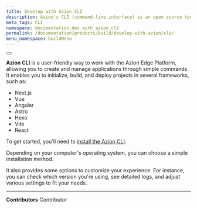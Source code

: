 ```yaml
---
title: Develop with Azion CLI 
description: Azion's CLI (command-line interface) is an open source tool that enables the management of services offered by Azion.
meta_tags: CLI
namespace: documentation_dev_with_azion_cli
permalink: /documentation/products/build/develop-with-azion/cli/
menu_namespace: buildMenu
---
```


<Button href="/en/documentation/products/azion-cli/overview/" text="go to azion cli reference" variant="secondary"></Button>

**Azion CLI** is a user-friendly way to work with the Azion Edge Platform, allowing you to create and manage applications through simple commands. It enables you to initialize, build, and deploy projects in several frameworks, such as:

- Next.js 
- Vue
- Angular
- Astro
- Hexo
- Vite
- React

To get started, you'll need to [install the Azion CLI](/en/documentation/products/azion-cli/overview/). 

Depending on your computer's operating system, you can choose a simple installation method.

It also provides some options to customize your experience. For instance, you can check which version you're using, see detailed logs, and adjust various settings to fit your needs.



---


**Contributors** <ContributorList>Contributor</ContributorList>
